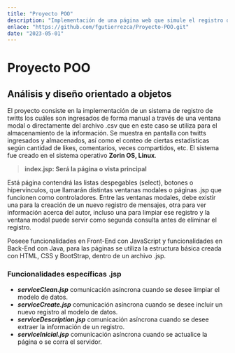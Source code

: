 ```yaml
---
title: "Proyecto POO"
description: "Implementación de una página web que simule el registro de twitts de forma manual por medio de Java Servlet Pages"
enlace: "https://github.com/fgutierrezca/Proyecto-POO.git"
date: "2023-05-01"
---
```


# Proyecto POO
## Análisis y diseño orientado a objetos

El proyecto consiste en la implementación de un sistema de registro de twitts los cuáles son ingresados de forma manual a través de una ventana modal o directamente del archivo .csv que en este caso se utiliza para el almacenamiento de la información. Se muestra en pantalla con twitts ingresados y almacenados, así como el conteo de ciertas estadísticas según cantidad de likes, comentarios, veces compartidos, etc. El sistema fue creado en el sistema operativo **Zorin OS, Linux**.

> **index.jsp: Será la página o vista principal**

Está página contendrá las listas despegables (select), botones o hipervínculos, que llamarán distintas ventanas modales o páginas .jsp que funcionen como controladores. Entre las ventanas modales, debe existir una para la creación de un nuevo registro de mensajes, otra para ver información acerca del autor, incluso una para limpiar ese registro y la ventana modal puede servir como segunda consulta antes de eliminar el registro.

Poseee funcionalidades en Front-End con JavaScript y funcionalidades en Back-End con Java, para las páginas se utiliza la estructura básica creada con HTML, CSS y BootStrap, dentro de un archivo .jsp.

### Funcionalidades específicas .jsp
- ***serviceClean.jsp*** comunicación asíncrona cuando se desee limpiar el modelo de datos.
- ***serviceCreate.jsp*** comunicación asíncrona cuando se desee incluir un nuevo registro al modelo de datos.
- ***serviceDescription.jsp*** comunicación asíncrona cuando se desee extraer la información de un registro.
- ***serviceInicial.jsp*** comunicación asíncrona cuando se actualice la página o se corra el servidor.